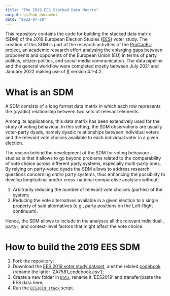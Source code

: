 ---
title: "The 2019 EES Stacked Data Matrix"
output: github_document
date: "2022-07-28"
---

This repository contains the code for building the stacked data matrix (SDM) of the 2019 European 
Election Studies ([EES](http://europeanelectionstudies.net/)) voter study. The creation of this SDM is 
part of the research activities of the [ProConEU](https://www.mzes.uni-mannheim.de/proconeu/) project, 
an academic research effort analysing the enlarging gaps between 
proponents and opponents of the European Union (EU) in terms of party politics, citizen politics, and 
social media communication. The data pipeline and the general workflow were completed mostly between July 2021 and January 2022 making use of 
[R](https://cran.r-project.org/) version 4.1-4.2.

# What is an SDM

A SDM consists of a long format data matrix in which each row represents the (dyadic) relationship 
between two sets of relevant elements.  

Among its applications, this data matrix has been extensively used for the study of voting behaviour. 
In this setting, the SDM observations are usually voter-party dyads, namely dyadic relationships between
individual voters and the relevant vote choices available to each individual voter in a given election. 

The reason behind the development of the SDM for voting behaviour studies is that it allows to go 
beyond problems related to the comparability of vote choice across different party systems, especially 
multi-party ones. By relying on party-voted dyads the SDM allows to address research questions 
concerning *entire* party systems, thus enhancing the possibility to develop longitudinal and/or 
cross-national comparative analyses without: 

1. Arbitrarily reducing the number of relevant vote choices (parties) of the system; 
2. Reducing the vote alternatives available in a given election to a single property of said alternatives 
(e.g., party positions on the Left-Right continuum).

Hence, the SDM allows to include in the analyses all the relevant individual-, party-, and context-level 
factors that might affect the vote choice. 

# How to build the 2019 EES SDM

1. Fork the repository;
2. Download the [EES 2019 voter study dataset](http://europeanelectionstudies.net/european-election-studies/ees-2019-study/voter-study-2019), 
and the related [codebook](https://access.gesis.org/dbk/67448) (rename the latter 'ZA7581_codebook.csv'); 
3. Create a new folder in [`Data`](https://github.com/giucarny/EESstacked/tree/main/Data), 
rename it 'EES2019' and transfer/paste the EES data here;  
4. Run the [`EES2019_stack`](https://github.com/giucarny/EESstacked/blob/NewREADME/Scripts/EES2019_stack.R) script.




```{r libraries, echo=TRUE}



```